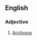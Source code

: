 ==English==

===Adjective===
{{en-adj}}

# [[acclivous|Acclivous]]
#: {{rfquotek|I. Taylor|lang=en}}